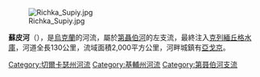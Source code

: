 {{unreferenced|time=2015-10-06T08:00:09+00:00}}
[[Image:Richka_Supiy.jpg|right]]

'''蘇皮河'''（{{lang-uk|Супій}}），是[[烏克蘭|烏克蘭]]的河流，屬於[[第聶伯河|第聶伯河]]的左支流，最終注入[[克列緬丘格水庫|克列緬丘格水庫]]，河道全長130公里，流域面積2,000平方公里，河畔城鎮有[[亞戈京|亞戈京]]。

{{DEFAULTSORT:Супій (притока Дніпра)}}
[[Category:切爾卡瑟州河流|Category:切爾卡瑟州河流]]
[[Category:基輔州河流|Category:基輔州河流]]
[[Category:第聂伯河支流|Category:第聂伯河支流]]


{{Ukraine-river-stub}}